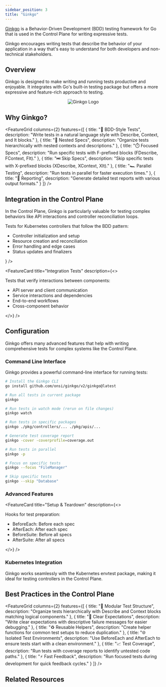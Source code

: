 ```yaml
---
sidebar_position: 3
title: "Ginkgo"
---
```



<NoAutoTitle />

<PageHeader 
  title="Ginkgo"
  description="BDD-style testing framework for Go applications"
/>

[Ginkgo](https://github.com/onsi/ginkgo) is a Behavior-Driven Development (BDD) testing framework for Go that is used in the Control Plane for writing expressive tests.

<InfoSection type="info" title="Behavior-Driven Development">
  Ginkgo encourages writing tests that describe the behavior of your application in a way that's easy to understand for both developers and non-technical stakeholders.
</InfoSection>

## Overview

Ginkgo is designed to make writing and running tests productive and enjoyable. It integrates with Go's built-in testing package but offers a more expressive and feature-rich approach to testing.

<div align="center">
  <img src="/controlplane/img/logos/ginkgo-logo.png" alt="Ginkgo Logo" style={{width: '250px', marginBottom: '2rem'}} />
</div>

## Why Ginkgo?

<FeatureGrid columns={2} features={[
  {
    title: "🧪 BDD-Style Tests",
    description: "Write tests in a natural language style with Describe, Context, and It blocks."
  },
  {
    title: "🔄 Nested Specs",
    description: "Organize tests hierarchically with nested contexts and descriptions."
  },
  {
    title: "⏱️ Focused Specs",
    description: "Run specific tests with F-prefixed blocks (FDescribe, FContext, FIt)."
  },
  {
    title: "⏭️ Skip Specs",
    description: "Skip specific tests with X-prefixed blocks (XDescribe, XContext, XIt)."
  },
  {
    title: "🏎️ Parallel Testing",
    description: "Run tests in parallel for faster execution times."
  },
  {
    title: "📝 Reporting",
    description: "Generate detailed test reports with various output formats."
  }
]} />

## Integration in the Control Plane

<InfoSection type="tip" title="BDD for complex scenarios">
  In the Control Plane, Ginkgo is particularly valuable for testing complex behaviors like API interactions and controller reconciliation loops.
</InfoSection>

<CardGrid columns={2}>
  <FeatureCard
    title="Controller Tests"
    description={<>
      <p>Tests for Kubernetes controllers that follow the BDD pattern:</p>
      <ul>
        <li>Controller initialization and setup</li>
        <li>Resource creation and reconciliation</li>
        <li>Error handling and edge cases</li>
        <li>Status updates and finalizers</li>
      </ul>
    </>}
  />
  
  <FeatureCard
    title="Integration Tests"
    description={<>
      <p>Tests that verify interactions between components:</p>
      <ul>
        <li>API server and client communication</li>
        <li>Service interactions and dependencies</li>
        <li>End-to-end workflows</li>
        <li>Cross-component behavior</li>
      </ul>
    </>}
  />
</CardGrid>

## Configuration

<InfoSection type="note" title="Powerful testing capabilities">
  Ginkgo offers many advanced features that help with writing comprehensive tests for complex systems like the Control Plane.
</InfoSection>

### Command Line Interface

Ginkgo provides a powerful command-line interface for running tests:

```bash
# Install the Ginkgo CLI
go install github.com/onsi/ginkgo/v2/ginkgo@latest

# Run all tests in current package
ginkgo

# Run tests in watch mode (rerun on file changes)
ginkgo watch

# Run tests in specific packages
ginkgo ./pkg/controllers/... ./pkg/apis/...

# Generate test coverage report
ginkgo -cover -coverprofile=coverage.out

# Run tests in parallel
ginkgo -p

# Focus on specific tests
ginkgo --focus "FileManager"

# Skip specific tests
ginkgo --skip "Database"
```

### Advanced Features

<CardGrid columns={3}>
  <FeatureCard
    title="Asynchronous Testing"
    description="Perfect for testing controllers that may reconcile resources asynchronously"
  />
  
  <FeatureCard
    title="Table-Driven Tests"
    description="Concisely test multiple cases"
  />
  
  <FeatureCard
    title="Setup & Teardown"
    description={<>
      <p>Hooks for test preparation:</p>
      <ul>
        <li>BeforeEach: Before each spec</li>
        <li>AfterEach: After each spec</li>
        <li>BeforeSuite: Before all specs</li>
        <li>AfterSuite: After all specs</li>
      </ul>
    </>}
  />
</CardGrid>

### Kubernetes Integration

<InfoSection type="tip" title="Kubernetes integration">
  Ginkgo works seamlessly with the Kubernetes envtest package, making it ideal for testing controllers in the Control Plane.
</InfoSection>

## Best Practices in the Control Plane

<FeatureGrid columns={2} features={[
  {
    title: "🧩 Modular Test Structure",
    description: "Organize tests hierarchically with Describe and Context blocks matching logical components."
  },
  {
    title: "🔬 Clear Expectations",
    description: "Write clear expectations with descriptive failure messages for easier debugging."
  },
  {
    title: "♻️ Reusable Helpers",
    description: "Create helper functions for common test setups to reduce duplication."
  },
  {
    title: "🌐 Isolated Test Environments",
    description: "Use BeforeEach and AfterEach to ensure tests start with a clean environment."
  },
  {
    title: "📈 Test Coverage",
    description: "Run tests with coverage reports to identify untested code paths."
  },
  {
    title: "⚡ Fast Feedback",
    description: "Run focused tests during development for quick feedback cycles."
  }
]} />

## Related Resources

<CardGrid columns={2}>
  <FeatureCard
    title="Gomega"
    description="The matcher/assertion library designed to work with Ginkgo."
    linkText="View Gomega"
    linkUrl="gomega"
  />
  
  <FeatureCard
    title="Testify"
    description="Another testing toolkit used in the Control Plane."
    linkText="View Testify"
    linkUrl="testify"
  />
  
  <FeatureCard
    title="Go-Snaps"
    description="Snapshot testing library for Go applications."
    linkText="View Go-Snaps"
    linkUrl="go-snaps"
  />
</CardGrid>